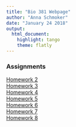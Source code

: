```yaml
---
title: "Bio 381 Webpage"
author: "Anna Schmoker"
date: "January 24 2018"
output: 
  html_document: 
    highlight: tango
    theme: flatly
---
```


### Assignments

[Homework 2](Homework2.html)   
[Homework 3](Homework_3.pdf)   
[Homework 4](Homework4.html)   
[Homework 5](Homework5.html)  
[Homework 6](Homework6.html)   
[Homework 7](Homework7.html)    
[Homework 8](Homework 8.html)   

